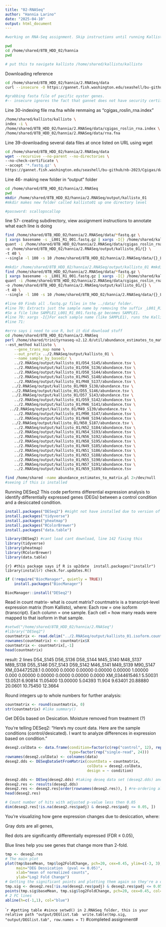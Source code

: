 ```yaml
---
title: "02-RNASeq"
author: "Hannia Larino"
date: "2025-04-10"
output: html_document
---
```


```bash
#working on RNA-Seq assignment. Skip instructions until running Kallisto. 
```


```bash
pwd
cd /home/shared/8TB_HDD_02/hannia
pwd

# put this to navigate kallisto /home/shared/kallisto/kallisto 
```
Downloading reference 
```bash
cd /home/shared/8TB_HDD_02/hannia/2.RNASeq/data
curl --insecure -O https://gannet.fish.washington.edu/seashell/bu-github/nb-2023/Cgigas/data/rna.fna

#grabbing fasta file of pacific oyster genes. 
#-- insecure ignores the fact that gannet does not have security certificate to auntheticate. Not reccomended but we know server. 

```
Line 30-indexing file rna.fna while renmaing as "cgigas_roslin_rna.index"
```bash
/home/shared/kallisto/kallisto \
index -i \
/home/shared/8TB_HDD_02/hannia/2.RNASeq/data/cgigas_roslin_rna.index \
/home/shared/8TB_HDD_02/hannia/2.RNASeq/data/rna.fna

```
Line 39-downloading several data files at once listed on URL using wget
```bash
cd /home/shared/8TB_HDD_02/hannia/2.RNASeq/data 
wget --recursive --no-parent --no-directories \
--no-check-certificate \
--accept '*.fastq.gz' \
https://gannet.fish.washington.edu/seashell/bu-github/nb-2023/Cgigas/data/nopp/
```
Line 46- making new folder in "output" folder 
```bash
cd /home/shared/8TB_HDD_02/hannia/2.RNASeq
pwd
mkdir /home/shared/8TB_HDD_02/hannia/2.RNASeq/output/kallisto_01 
#mkdir makes new folder called kallisto01 up one directory level 

#password: scallopscallop 

```

line 57- creating subdirectory, view assignment instructions to annotate what each line is doing 
```bash
find /home/shared/8TB_HDD_02/hannia/2.RNASeq/data/*fastq.gz \
| xargs basename -s _L001_R1_001.fastq.gz | xargs -I{} /home/shared/kallisto/kallisto \
quant -i /home/shared/8TB_HDD_02/hannia/2.RNASeq/data/cgigas_roslin_rna.index \
-o /home/shared/8TB_HDD_02/hannia/2.RNASeq/output/kallisto_01/{} \
-t 40 \
--single -l 100 -s 10 /home/shared/8TB_HDD_02/hannia/2.RNASeq/data/{}_L001_R1_001.fastq.gz

```

```bash
#mkdir /home/shared/8TB_HDD_02/hannia/2.RNASeq/output/kallisto_01 #mkdir=make new output directory, already did this 
find /home/shared/8TB_HDD_02/hannia/2.RNASeq/data/*fastq.gz \
| xargs basename -s _L001_R1_001.fastq.gz | xargs -I{} /home/shared/kallisto/kallisto \
quant -i /home/shared/8TB_HDD_02/hannia/2.RNASeq/data/cgigas_roslin_rna.index \
-o /home/shared/8TB_HDD_02/hannia/2.RNASeq/output/kallisto_01/{} \
-t 40 \
--single -l 100 -s 10 /home/shared/8TB_HDD_02/hannia/2.RNASeq/data/{}_L001_R1_001.fastq.gz

#line 69 Finds all .fastq.gz files in the ../data/ folder.
#line 70: Extracts just the sample name by removing the suffix _L001_R1_001.fastq.gz.
#So a file like SAMPLE1_L001_R1_001.fastq.gz becomes SAMPLE1.
#line 70: xargs -I{}For each sample name (like SAMPLE1), runs the Kallisto quantification command.
#line 71: 
```
```bash
#erro says i need to use R, but it did download stuff
cd /home/shared/8TB_HDD_02/hannia/2.RNASeq
perl /home/shared/trinityrnaseq-v2.12.0/util/abundance_estimates_to_matrix.pl \
--est_method kallisto \
    --gene_trans_map none \
    --out_prefix ../2.RNASeq/output/kallisto_01 \
    --name_sample_by_basedir \
    ../2.RNASeq/output/kallisto_01/D54_S145/abundance.tsv \
    ../2.RNASeq/output/kallisto_01/D56_S136/abundance.tsv \
    ../2.RNASeq/output/kallisto_01/D58_S144/abundance.tsv \
    ../2.RNASeq/output/kallisto_01/M45_S140/abundance.tsv \
    ../2.RNASeq/output/kallisto_01/M48_S137/abundance.tsv \
   ../2.RNASeq/output/kallisto_01/M89_S138/abundance.tsv \
   ../2.RNASeq/output/kallisto_01/D55_S146/abundance.tsv \
   ../2.RNASeq/output/kallisto_01/D57_S143/abundance.tsv \
    ../2.RNASeq/output/kallisto_01/D59_S142/abundance.tsv \
    ../2.RNASeq/output/kallisto_01/M46_S141/abundance.tsv \
  ../2.RNASeq/output/kallisto_01/M49_S139/abundance.tsv \
    ../2.RNASeq/output/kallisto_01/M90_S147/abundance.tsv \
    ../2.RNASeq/output/kallisto_01/N48_S194/abundance.tsv \
   ../2.RNASeq/output/kallisto_01/N50_S187/abundance.tsv \
    ../2.RNASeq/output/kallisto_01/N52_S184/abundance.tsv \
    ../2.RNASeq/output/kallisto_01/N54_S193/abundance.tsv \
    ../2.RNASeq/output/kallisto_01/N56_S192/abundance.tsv \
    ../2.RNASeq/output/kallisto_01/N58_S195/abundance.tsv \
    ../2.RNASeq/output/kallisto_01/N49_S185/abundance.tsv \
    ../2.RNASeq/output/kallisto_01/N51_S186/abundance.tsv \
    ../2.RNASeq/output/kallisto_01/N53_S188/abundance.tsv \
    ../2.RNASeq/output/kallisto_01/N55_S190/abundance.tsv \
    ../2.RNASeq/output/kallisto_01/N57_S191/abundance.tsv \
    ../2.RNASeq/output/kallisto_01/N59_S189/abundance.tsv
```

```bash
find /home/shared -name abundance_estimates_to_matrix.pl 2>/dev/null
#seeing if this is installed 
```
Running DESeq2
This code performs differential expression analysis to identify differentially expressed genes (DEGs) between a control condition and a desiccated condition.

```r
install.packages("DESeq2") #might not have installed due to version of R 
install.packages("tidyverse")
install.packages("pheatmap")
install.packages("RColorBrewer")
install.packages("data.table")
```

```r
library(DESeq2) #cant load cant download, line 142 fixing this 
library(tidyverse)
library(pheatmap)
library(RColorBrewer)
library(data.table)
```
```{r} #this package says if R is up2date 
install.packages("installr")
library(installr)
check.for.updates.R()
```
```r
if (!require("BiocManager", quietly = TRUE))
    install.packages("BiocManager")

BiocManager::install("DESeq2")
```
Read in count matrix- what is count matrix? countmatrix is a transcript-level expression matrix (from Kallisto), where:
Each row = one isoform (transcript).
Each column = one sample.
Each cell = how many reads were mapped to that isoform in that sample.
```r
#setwd("/home/shared/8TB_HDD_02/hannia/2.RNASeq") 
#library("DESeq2")
countmatrix <- read.delim("../2.RNASeq/output/kallisto_01.isoform.counts.matrix", header = TRUE, sep = '\t')
rownames(countmatrix) <- countmatrix$X
countmatrix <- countmatrix[,-1]
head(countmatrix)
```
result: 2 lines 
D54_S145 D56_S136 D58_S144 M45_S140 M48_S137 M89_S138 D55_S146 D57_S143 D59_S142 M46_S141 M49_S139 M90_S147
XM_034472528.1  0.00000   0.0000  0.00000  0.00000  0.00000  1.00000    0.000  0.00000  0.00000   0.0000  0.00000   0.0000
XM_034461546.1  5.50031  13.0531  6.90814 11.05400 13.00000  5.04393   11.904  9.63401 20.88880  20.0601 10.75450  12.3664

Round integers up to whole numbers for further analysis:
```r
countmatrix <- round(countmatrix, 0)
str(countmatrix) #like summary()
```
Get DEGs based on Desication. Moisture removed from treatment (?)

You're telling DESeq2:
"Here's my count data. Here are the sample conditions (control/desicated). I want to analyze differences in expression based on condition."

```r
deseq2.colData <- data.frame(condition=factor(c(rep("control", 12), rep("desicated", 12))), 
                             type=factor(rep("single-read", 24)))
rownames(deseq2.colData) <- colnames(data)
deseq2.dds <- DESeqDataSetFromMatrix(countData = countmatrix,
                                     colData = deseq2.colData, 
                                     design = ~ condition)
```

```r
deseq2.dds <- DESeq(deseq2.dds) #taking deseq data set (deseq2.dds) and runs DESeq-> this creates the desired analysis to get the table 
deseq2.res <- results(deseq2.dds) 
deseq2.res <- deseq2.res[order(rownames(deseq2.res)), ] #re-ordering alphabetically by row name 
head(deseq2.res)
```

```r
# Count number of hits with adjusted p-value less then 0.05
dim(deseq2.res[!is.na(deseq2.res$padj) & deseq2.res$padj <= 0.05, ])
```

You’re visualizing how gene expression changes due to desiccation, where:

Gray dots are all genes,

Red dots are significantly differentially expressed (FDR ≤ 0.05),

Blue lines help you see genes that change more than 2-fold.
```r
tmp <- deseq2.res
# The main plot
plot(tmp$baseMean, tmp$log2FoldChange, pch=20, cex=0.45, ylim=c(-3, 3), log="x", col="darkgray",
     main="DEG Dessication  (pval <= 0.05)",
     xlab="mean of normalized counts",
     ylab="Log2 Fold Change")
# Getting the significant points and plotting them again so they're a different color
tmp.sig <- deseq2.res[!is.na(deseq2.res$padj) & deseq2.res$padj <= 0.05, ]
points(tmp.sig$baseMean, tmp.sig$log2FoldChange, pch=20, cex=0.45, col="red")
# 2 FC lines
abline(h=c(-1,1), col="blue")
```

```r
#getting table
#since setwd() in 2.RNASeq folder, this is your relative path "output/DEGlist.tab 
write.table(tmp.sig, "output/DEGlist.tab", row.names = T) 
``
#completed assignment#
